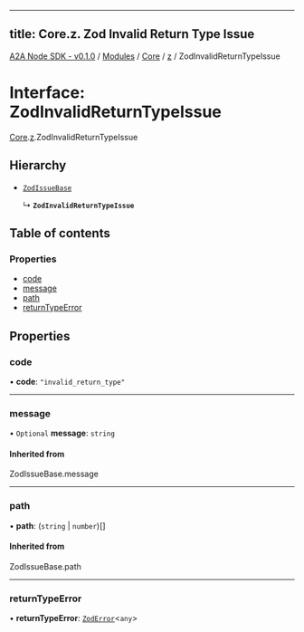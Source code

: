 
---
title: Core.z. Zod Invalid Return Type Issue
---

[A2A Node SDK - v0.1.0](/api-reference/README) / [Modules](/api-reference/modules) / [Core](/api-reference/modules/Core) / [z](/api-reference/modules/Core.z) / ZodInvalidReturnTypeIssue

# Interface: ZodInvalidReturnTypeIssue

[Core](/api-reference/modules/Core).[z](/api-reference/modules/Core.z).ZodInvalidReturnTypeIssue

## Hierarchy

- [`ZodIssueBase`](../modules/Core.z.md#zodissuebase)

  ↳ **`ZodInvalidReturnTypeIssue`**

## Table of contents

### Properties

- [code](Core.z.ZodInvalidReturnTypeIssue.md#code)
- [message](Core.z.ZodInvalidReturnTypeIssue.md#message)
- [path](Core.z.ZodInvalidReturnTypeIssue.md#path)
- [returnTypeError](Core.z.ZodInvalidReturnTypeIssue.md#returntypeerror)

## Properties

### code

• **code**: ``"invalid_return_type"``

___

### message

• `Optional` **message**: `string`

#### Inherited from

ZodIssueBase.message

___

### path

• **path**: (`string` \| `number`)[]

#### Inherited from

ZodIssueBase.path

___

### returnTypeError

• **returnTypeError**: [`ZodError`](/api-reference/classes/Core.z.ZodError)\<`any`\>
